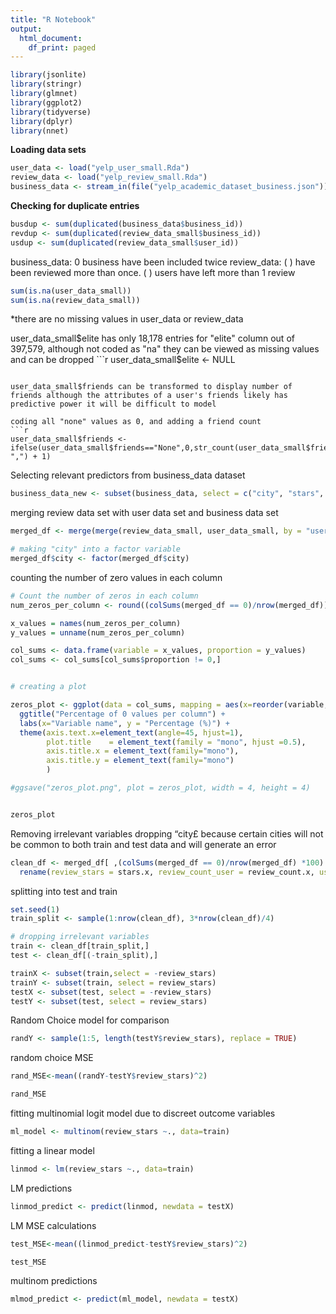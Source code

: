 ```yaml
---
title: "R Notebook"
output:
  html_document:
    df_print: paged
---
```

```r
library(jsonlite)
library(stringr)
library(glmnet)
library(ggplot2)
library(tidyverse)
library(dplyr)
library(nnet)
```


**Loading data sets**

```r
user_data <- load("yelp_user_small.Rda")
review_data <- load("yelp_review_small.Rda")
business_data <- stream_in(file("yelp_academic_dataset_business.json")) 
```

**Checking for duplicate entries**

```r
busdup <- sum(duplicated(business_data$business_id))
revdup <- sum(duplicated(review_data_small$business_id))
usdup <- sum(duplicated(review_data_small$user_id))
```

business_data: 0 business have been included twice
review_data: \( \frac{1,261,472}{1,398,056} \) have been reviewed more than once. \( \frac{686,446}{1,398,056} \) users have left more than 1 review

```r
sum(is.na(user_data_small))
sum(is.na(review_data_small))
```
*there are no missing values in user_data or review_data


user_data_small$elite has only 18,178 entries for "elite" column out of 397,579, although not coded as "na" they can be viewed as missing values and can be dropped
```r
user_data_small$elite <- NULL
```

user_data_small$friends can be transformed to display number of friends although the attributes of a user's friends likely has predictive power it will be difficult to model

coding all "none" values as 0, and adding a friend count
```r
user_data_small$friends <- ifelse(user_data_small$friends=="None",0,str_count(user_data_small$friends, ",") + 1)
```

Selecting relevant predictors from business_data dataset
```r
business_data_new <- subset(business_data, select = c("city", "stars", "review_count", "is_open", "business_id"))
```

merging review data set with user data set and business data set

```r
merged_df <- merge(merge(review_data_small, user_data_small, by = "user_id"), business_data_new, by = "business_id")

# making "city" into a factor variable
merged_df$city <- factor(merged_df$city)
```

counting the number of zero values in each column

```r
# Count the number of zeros in each column
num_zeros_per_column <- round((colSums(merged_df == 0)/nrow(merged_df))*100,2)

x_values = names(num_zeros_per_column)
y_values = unname(num_zeros_per_column)

col_sums <- data.frame(variable = x_values, proportion = y_values)
col_sums <- col_sums[col_sums$proportion != 0,]


# creating a plot

zeros_plot <- ggplot(data = col_sums, mapping = aes(x=reorder(variable,-proportion), y = proportion)) + geom_bar(stat = "identity", fill = "skyblue") + geom_hline(yintercept = 30, linetype="dashed", color="red", size =1) + 
  ggtitle("Percentage of 0 values per column") + 
  labs(x="Variable name", y = "Percentage (%)") +
  theme(axis.text.x=element_text(angle=45, hjust=1), 
        plot.title    = element_text(family = "mono", hjust =0.5),
        axis.title.x = element_text(family="mono"),
        axis.title.y = element_text(family="mono")
        ) 

#ggsave("zeros_plot.png", plot = zeros_plot, width = 4, height = 4)


zeros_plot
```
Removing irrelevant variables
dropping "city£ because certain cities will not be common to both train and test data
and will generate an error

```r
clean_df <- merged_df[ ,(colSums(merged_df == 0)/nrow(merged_df) *100) < 30] %>% select(-c("business_id","user_id", "review_id", "text", "date", "name", "yelping_since", "city")) %>%
  rename(review_stars = stars.x, review_count_user = review_count.x, useful = useful.y, funny = funny.y, cool = cool.y , user_stars = average_stars, review_count_business = review_count.y, business_stars = stars.y)
```



splitting into test and train

```r
set.seed(1)
train_split <- sample(1:nrow(clean_df), 3*nrow(clean_df)/4)

# dropping irrelevant variables
train <- clean_df[train_split,] 
test <- clean_df[(-train_split),] 

trainX <- subset(train,select = -review_stars)
trainY <- subset(train, select = review_stars)
testX <- subset(test, select = -review_stars)
testY <- subset(test, select = review_stars)
```

Random Choice model for comparison

```r
randY <- sample(1:5, length(testY$review_stars), replace = TRUE)
```

random choice MSE

```r
rand_MSE<-mean((randY-testY$review_stars)^2)

rand_MSE
```


fitting multinomial logit model due to discreet outcome variables

```r
ml_model <- multinom(review_stars ~., data=train)
```

fitting a linear model

```r
linmod <- lm(review_stars ~., data=train)
```

LM predictions

```r
linmod_predict <- predict(linmod, newdata = testX)
```

LM MSE calculations

```r
test_MSE<-mean((linmod_predict-testY$review_stars)^2)

test_MSE
```
multinom predictions

```r
mlmod_predict <- predict(ml_model, newdata = testX)
```


